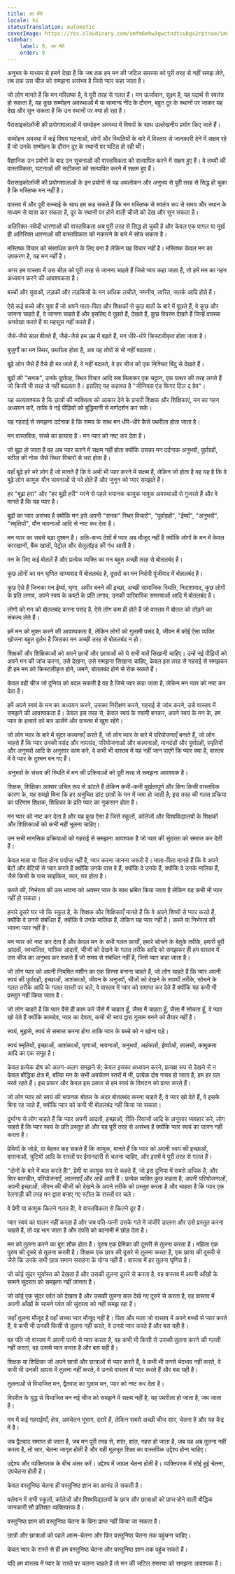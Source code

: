 ```yaml
---
title: ला मेंते
locale: hi
statusTranslation: automatic
coverImage: https://res.cloudinary.com/xmfm6mhw3gwctndtcubgx2rptnae/image/upload/v1740337243/small_cover_educacion_fundamental_a051170f1c.webp
sidebar:
    label: 9. ला मेंते
    order: 9
---
```

अनुभव के माध्यम से हमने देखा है कि जब तक हम मन की जटिल समस्या को पूरी तरह से नहीं समझ लेते, तब तक उस चीज़ को समझना असंभव है जिसे प्यार कहा जाता है।

जो लोग मानते हैं कि मन मस्तिष्क है, वे पूरी तरह से गलत हैं। मन ऊर्जावान, सूक्ष्म है, यह पदार्थ से स्वतंत्र हो सकता है, यह कुछ सम्मोहन अवस्थाओं में या सामान्य नींद के दौरान, बहुत दूर के स्थानों पर जाकर यह देख और सुन सकता है कि उन स्थानों पर क्या हो रहा है।

पैरासाइकोलॉजी की प्रयोगशालाओं में सम्मोहन अवस्था में विषयों के साथ उल्लेखनीय प्रयोग किए जाते हैं।

सम्मोहन अवस्था में कई विषय घटनाओं, लोगों और स्थितियों के बारे में विस्तार से जानकारी देने में सक्षम रहे हैं जो उनके सम्मोहन के दौरान दूर के स्थानों पर घटित हो रही थीं।

वैज्ञानिक उन प्रयोगों के बाद उन सूचनाओं की वास्तविकता को सत्यापित करने में सक्षम हुए हैं। वे तथ्यों की वास्तविकता, घटनाओं की सटीकता को सत्यापित करने में सक्षम हुए हैं।

पैरासाइकोलॉजी की प्रयोगशालाओं के इन प्रयोगों से यह अवलोकन और अनुभव से पूरी तरह से सिद्ध हो चुका है कि मस्तिष्क मन नहीं है।

वास्तव में और पूरी सच्चाई के साथ हम कह सकते हैं कि मन मस्तिष्क से स्वतंत्र रूप से समय और स्थान के माध्यम से यात्रा कर सकता है, दूर के स्थानों पर होने वाली चीजों को देख और सुन सकता है।

अतिरिक्त-संवेदी धारणाओं की वास्तविकता अब पूरी तरह से सिद्ध हो चुकी है और केवल एक पागल या मूर्ख ही अतिरिक्त धारणाओं की वास्तविकता को नकारने के बारे में सोच सकता है।

मस्तिष्क विचार को संसाधित करने के लिए बना है लेकिन यह विचार नहीं है। मस्तिष्क केवल मन का उपकरण है, यह मन नहीं है।

अगर हम वास्तव में उस चीज़ को पूरी तरह से जानना चाहते हैं जिसे प्यार कहा जाता है, तो हमें मन का गहन अध्ययन करने की आवश्यकता है।

बच्चों और युवाओं, लड़कों और लड़कियों के मन अधिक लचीले, नमनीय, त्वरित, सतर्क आदि होते हैं।

ऐसे कई बच्चे और युवा हैं जो अपने माता-पिता और शिक्षकों से कुछ बातों के बारे में पूछते हैं, वे कुछ और जानना चाहते हैं, वे जानना चाहते हैं और इसलिए वे पूछते हैं, देखते हैं, कुछ विवरण देखते हैं जिन्हें वयस्क अनदेखा करते हैं या महसूस नहीं करते हैं।

जैसे-जैसे साल बीतते हैं, जैसे-जैसे हम उम्र में बढ़ते हैं, मन धीरे-धीरे क्रिस्टलीकृत होता जाता है।

बुजुर्गों का मन स्थिर, पथरीला होता है, अब यह तोपों से भी नहीं बदलता।

बूढ़े लोग जैसे हैं वैसे ही मर जाते हैं, वे नहीं बदलते, वे हर चीज को एक निश्चित बिंदु से देखते हैं।

बूढ़ों की "सनक", उनके पूर्वाग्रह, स्थिर विचार आदि सब मिलाकर एक चट्टान, एक पत्थर की तरह लगते हैं जो किसी भी तरह से नहीं बदलता है। इसलिए यह कहावत है "जीनियस एंड फिगर टिल द ग्रेव"।

यह अत्यावश्यक है कि छात्रों की व्यक्तित्व को आकार देने के प्रभारी शिक्षक और शिक्षिकाएं, मन का गहन अध्ययन करें, ताकि वे नई पीढ़ियों को बुद्धिमानी से मार्गदर्शन कर सकें।

यह गहराई से समझना दर्दनाक है कि समय के साथ मन धीरे-धीरे कैसे पथरीला होता जाता है।

मन वास्तविक, सच्चे का हत्यारा है। मन प्यार को नष्ट कर देता है।

जो बूढ़ा हो जाता है वह अब प्यार करने में सक्षम नहीं होता क्योंकि उसका मन दर्दनाक अनुभवों, पूर्वाग्रहों, स्टील की नोक जैसे स्थिर विचारों से भरा होता है।

वहाँ बूढ़े हरे भरे लोग हैं जो मानते हैं कि वे अभी भी प्यार करने में सक्षम हैं, लेकिन जो होता है वह यह है कि वे बूढ़े लोग कामुक यौन भावनाओं से भरे होते हैं और जुनून को प्यार समझते हैं।

हर "बूढ़ा हरा" और "हर बूढ़ी हरी" मरने से पहले भयानक कामुक भावुक अवस्थाओं से गुजरते हैं और वे मानते हैं कि यह प्यार है।

बूढ़ों का प्यार असंभव है क्योंकि मन इसे अपनी "सनक" स्थिर विचारों", "पूर्वाग्रहों", "ईर्ष्या", "अनुभवों", "स्मृतियों", यौन भावनाओं आदि से नष्ट कर देता है।

मन प्यार का सबसे बड़ा दुश्मन है। अति-सभ्य देशों में प्यार अब मौजूद नहीं है क्योंकि लोगों के मन में केवल कारखानों, बैंक खातों, पेट्रोल और सेलूलॉइड की गंध आती है।

मन के लिए कई बोतलें हैं और प्रत्येक व्यक्ति का मन बहुत अच्छी तरह से बोतलबंद है।

कुछ लोगों का मन घृणित साम्यवाद में बोतलबंद है, दूसरों का मन निर्दयी पूंजीवाद में बोतलबंद है।

कुछ ऐसे हैं जिनका मन ईर्ष्या, घृणा, अमीर बनने की इच्छा, अच्छी सामाजिक स्थिति, निराशावाद, कुछ लोगों के प्रति लगाव, अपने स्वयं के कष्टों के प्रति लगाव, उनकी पारिवारिक समस्याओं आदि में बोतलबंद है।

लोगों को मन को बोतलबंद करना पसंद है, ऐसे लोग कम ही होते हैं जो वास्तव में बोतल को तोड़ने का संकल्प लेते हैं।

हमें मन को मुक्त करने की आवश्यकता है, लेकिन लोगों को गुलामी पसंद है, जीवन में कोई ऐसा व्यक्ति खोजना बहुत दुर्लभ है जिसका मन अच्छी तरह से बोतलबंद न हो।

शिक्षकों और शिक्षिकाओं को अपने छात्रों और छात्राओं को ये सभी बातें सिखानी चाहिए। उन्हें नई पीढ़ियों को अपने मन की जांच करना, उसे देखना, उसे समझना सिखाना चाहिए, केवल इस तरह से गहराई से समझकर ही हम मन को क्रिस्टलीकृत होने, जमने, बोतलबंद होने से रोक सकते हैं।

केवल वही चीज जो दुनिया को बदल सकती है वह है जिसे प्यार कहा जाता है, लेकिन मन प्यार को नष्ट कर देता है।

हमें अपने स्वयं के मन का अध्ययन करने, उसका निरीक्षण करने, गहराई से जांच करने, उसे वास्तव में समझने की आवश्यकता है। केवल इस तरह से, केवल स्वयं के स्वामी बनकर, अपने स्वयं के मन के, हम प्यार के हत्यारे को मार डालेंगे और वास्तव में खुश रहेंगे।

जो लोग प्यार के बारे में सुंदर कल्पनाएँ करते हैं, जो लोग प्यार के बारे में परियोजनाएँ बनाते हैं, जो लोग चाहते हैं कि प्यार उनकी पसंद और नापसंद, परियोजनाओं और कल्पनाओं, मानदंडों और पूर्वाग्रहों, स्मृतियों और अनुभवों आदि के अनुसार काम करे, वे कभी भी वास्तव में यह नहीं जान पाएंगे कि प्यार क्या है, वास्तव में वे प्यार के दुश्मन बन गए हैं।

अनुभवों के संचय की स्थिति में मन की प्रक्रियाओं को पूरी तरह से समझना आवश्यक है।

शिक्षक, शिक्षिका अक्सर उचित रूप से डांटते हैं लेकिन कभी-कभी मूर्खतापूर्ण और बिना किसी वास्तविक कारण के, यह समझे बिना कि हर अनुचित डांट छात्रों के मन में जमा हो जाती है, इस तरह की गलत प्रक्रिया का परिणाम शिक्षक, शिक्षिका के प्रति प्यार का नुकसान होता है।

मन प्यार को नष्ट कर देता है और यह कुछ ऐसा है जिसे स्कूलों, कॉलेजों और विश्वविद्यालयों के शिक्षकों और शिक्षिकाओं को कभी नहीं भूलना चाहिए।

उन सभी मानसिक प्रक्रियाओं को गहराई से समझना आवश्यक है जो प्यार की सुंदरता को समाप्त कर देती हैं।

केवल माता या पिता होना पर्याप्त नहीं है, प्यार करना जानना जरूरी है। माता-पिता मानते हैं कि वे अपने बेटों और बेटियों से प्यार करते हैं क्योंकि उनके पास वे हैं, क्योंकि वे उनके हैं, क्योंकि वे उनके मालिक हैं, जैसे किसी के पास साइकिल, कार, घर होता है।

कब्जे की, निर्भरता की उस भावना को अक्सर प्यार के साथ भ्रमित किया जाता है लेकिन यह कभी भी प्यार नहीं हो सकता।

हमारे दूसरे घर जो कि स्कूल है, के शिक्षक और शिक्षिकाएँ मानते हैं कि वे अपने शिष्यों से प्यार करते हैं, क्योंकि वे उनसे संबंधित हैं, क्योंकि वे उनके मालिक हैं, लेकिन यह प्यार नहीं है। कब्जे या निर्भरता की भावना प्यार नहीं है।

मन प्यार को नष्ट कर देता है और केवल मन के सभी गलत कार्यों, हमारे सोचने के बेतुके तरीके, हमारी बुरी आदतों, स्वचालित, यांत्रिक आदतों, चीजों को देखने के गलत तरीके आदि को समझकर ही हम वास्तव में उस चीज का अनुभव कर सकते हैं जो समय से संबंधित नहीं है, जिसे प्यार कहा जाता है।

जो लोग प्यार को अपनी नियमित मशीन का एक हिस्सा बनाना चाहते हैं, जो लोग चाहते हैं कि प्यार अपनी स्वयं की पूर्वाग्रहों, इच्छाओं, आशंकाओं, जीवन के अनुभवों, चीजों को देखने के स्वार्थी तरीके, सोचने के गलत तरीके आदि के गलत रास्तों पर चले, वे वास्तव में प्यार को समाप्त कर देते हैं क्योंकि यह कभी भी प्रस्तुत नहीं किया जाता है।

जो लोग चाहते हैं कि प्यार वैसे ही काम करे जैसे मैं चाहता हूँ, जैसा मैं चाहता हूँ, जैसा मैं सोचता हूँ, वे प्यार खो देते हैं क्योंकि कामदेव, प्यार का देवता, कभी भी स्वयं द्वारा गुलाम बनने को तैयार नहीं है।

स्वयं, मुझसे, स्वयं से समाप्त करना होगा ताकि प्यार के बच्चे को न खोना पड़े।

स्वयं स्मृतियों, इच्छाओं, आशंकाओं, घृणाओं, भावनाओं, अनुभवों, अहंकारों, ईर्ष्याओं, लालचों, कामुकता आदि का एक समूह है।

केवल प्रत्येक दोष को अलग-अलग समझने से; केवल इसका अध्ययन करने, प्रत्यक्ष रूप से देखने से न केवल बौद्धिक क्षेत्र में, बल्कि मन के सभी अवचेतन स्तरों में भी, प्रत्येक दोष गायब हो जाता है, हम हर पल मरते रहते हैं। इस प्रकार और केवल इस प्रकार से हम स्वयं के विघटन को प्राप्त करते हैं।

जो लोग प्यार को स्वयं की भयानक बोतल के अंदर बोतलबंद करना चाहते हैं, वे प्यार खो देते हैं, वे इसके बिना रह जाते हैं, क्योंकि प्यार को कभी भी बोतलबंद नहीं किया जा सकता।

दुर्भाग्य से लोग चाहते हैं कि प्यार अपनी आदतों, इच्छाओं, रीति-रिवाजों आदि के अनुसार व्यवहार करे, लोग चाहते हैं कि प्यार स्वयं के प्रति प्रस्तुत हो और यह पूरी तरह से असंभव है क्योंकि प्यार स्वयं का पालन नहीं करता है।

प्रेमियों के जोड़े, या बेहतर कह सकते हैं कि कामुक, मानते हैं कि प्यार को अपनी स्वयं की इच्छाओं, वासनाओं, त्रुटियों आदि के रास्तों पर ईमानदारी से चलना चाहिए, और इसमें वे पूरी तरह से गलत हैं।

"दोनों के बारे में बात करते हैं!", प्रेमी या कामुक रूप से कहते हैं, जो इस दुनिया में सबसे अधिक है, और फिर बातचीत, परियोजनाएँ, लालसाएँ और आहें आती हैं। प्रत्येक व्यक्ति कुछ कहता है, अपनी परियोजनाओं, अपनी इच्छाओं, जीवन की चीजों को देखने के अपने तरीके को प्रस्तुत करता है और चाहता है कि प्यार एक रेलगाड़ी की तरह मन द्वारा बनाए गए स्टील के रास्तों पर चले।

वे प्रेमी या कामुक कितने गलत हैं!, वे वास्तविकता से कितने दूर हैं।

प्यार स्वयं का पालन नहीं करता है और जब पति-पत्नी उसके गले में जंजीरें डालना और उसे प्रस्तुत करना चाहते हैं, तो वह भाग जाता है और दंपति को बदनामी में छोड़ देता है।

मन को तुलना करने का बुरा शौक होता है। पुरुष एक प्रेमिका की दूसरी से तुलना करता है। महिला एक पुरुष की दूसरे से तुलना करती है। शिक्षक एक छात्र की दूसरे से तुलना करता है, एक छात्रा की दूसरी से जैसे कि उनके सभी छात्र समान सराहना के योग्य नहीं हैं। वास्तव में हर तुलना घृणित है।

जो कोई सुंदर सूर्यास्त को देखता है और उसकी तुलना दूसरे से करता है, वह वास्तव में अपनी आँखों के सामने सुंदरता को समझना नहीं जानता है।

जो कोई एक सुंदर पर्वत को देखता है और उसकी तुलना कल देखे गए दूसरे से करता है, वह वास्तव में अपनी आँखों के सामने पर्वत की सुंदरता को नहीं समझ रहा है।

जहाँ तुलना मौजूद है वहाँ सच्चा प्यार मौजूद नहीं है। पिता और माता जो वास्तव में अपने बच्चों से प्यार करते हैं, वे कभी भी उनकी किसी से तुलना नहीं करते, वे उनसे प्यार करते हैं और बस यही है।

वह पति जो वास्तव में अपनी पत्नी से प्यार करता है, वह कभी भी किसी से उसकी तुलना करने की गलती नहीं करता, वह उससे प्यार करता है और बस यही है।

शिक्षक या शिक्षिका जो अपने छात्रों और छात्राओं से प्यार करते हैं, वे कभी भी उनसे भेदभाव नहीं करते, वे कभी भी उनकी आपस में तुलना नहीं करते, वे उनसे वास्तव में प्यार करते हैं और बस यही है।

तुलनाओं से विभाजित मन, द्वैतवाद का गुलाम मन, प्यार को नष्ट कर देता है।

विपरीत के युद्ध से विभाजित मन नई चीज को समझने में सक्षम नहीं है, यह पथरीला हो जाता है, जम जाता है।

मन में कई गहराईयाँ, क्षेत्र, अवचेतन भूभाग, दरारें हैं, लेकिन सबसे अच्छी चीज सार, चेतना है और यह केंद्र में है।

जब द्वैतवाद समाप्त हो जाता है, जब मन पूरी तरह से, शांत, शांत, गहरा हो जाता है, जब यह अब तुलना नहीं करता है, तो सार, चेतना जागृत होती है और यही मूलभूत शिक्षा का वास्तविक उद्देश्य होना चाहिए।

उद्देश्य और व्यक्तिपरक के बीच अंतर करें। उद्देश्य में जाग्रत चेतना होती है। व्यक्तिपरक में सोई हुई चेतना, उपचेतना होती है।

केवल वस्तुनिष्ठ चेतना ही वस्तुनिष्ठ ज्ञान का आनंद ले सकती है।

वर्तमान में सभी स्कूलों, कॉलेजों और विश्वविद्यालयों के छात्र और छात्राओं को प्राप्त होने वाली बौद्धिक जानकारी सौ प्रतिशत व्यक्तिपरक है।

वस्तुनिष्ठ ज्ञान को वस्तुनिष्ठ चेतना के बिना प्राप्त नहीं किया जा सकता है।

छात्रों और छात्राओं को पहले आत्म-चेतना और फिर वस्तुनिष्ठ चेतना तक पहुंचना चाहिए।

केवल प्यार के रास्ते से ही हम वस्तुनिष्ठ चेतना और वस्तुनिष्ठ ज्ञान तक पहुंच सकते हैं।

यदि हम वास्तव में प्यार के रास्ते पर चलना चाहते हैं तो मन की जटिल समस्या को समझना आवश्यक है।

